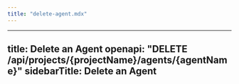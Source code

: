 ```yaml
---
title: "delete-agent.mdx"
---
```


---
title: Delete an Agent
openapi: "DELETE /api/projects/{projectName}/agents/{agentName}"
sidebarTitle: Delete an Agent
---
